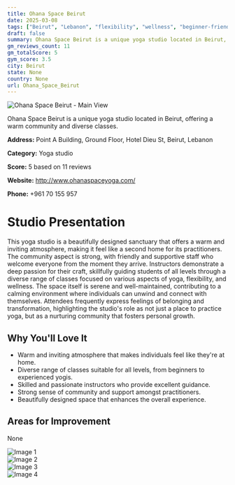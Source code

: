 ```yaml
---
title: Ohana Space Beirut
date: 2025-03-08
tags: ["Beirut", "Lebanon", "flexibility", "wellness", "beginner-friendly", "warm atmosphere", "community-oriented", "Beirut"]  
draft: false
summary: Ohana Space Beirut is a unique yoga studio located in Beirut, offering a warm community and diverse classes.
gm_reviews_count: 11
gm_totalScore: 5
gym_score: 3.5
city: Beirut
state: None
country: None
url: Ohana_Space_Beirut
---
```


<div className="aspect-[16/9] relative my-8">
  <img 
    src="https://lh5.googleusercontent.com/p/AF1QipNFPyWlyRKUT8W_Bf0QXE_eT7s2JVqIJC7kUv5A=w1920-h1080-k-no"
    alt="Ohana Space Beirut - Main View"
    className="object-cover absolute inset-0 w-full h-full rounded-lg"
  />
</div>

Ohana Space Beirut is a unique yoga studio located in Beirut, offering a warm community and diverse classes.

**Address:** Point A Building, Ground Floor, Hotel Dieu St, Beirut, Lebanon

**Category:** Yoga studio

**Score:** 5 based on 11 reviews

**Website:** http://www.ohanaspaceyoga.com/

**Phone:** +961 70 155 957

# Studio Presentation

This yoga studio is a beautifully designed sanctuary that offers a warm and inviting atmosphere, making it feel like a second home for its practitioners. The community aspect is strong, with friendly and supportive staff who welcome everyone from the moment they arrive. Instructors demonstrate a deep passion for their craft, skillfully guiding students of all levels through a diverse range of classes focused on various aspects of yoga, flexibility, and wellness. The space itself is serene and well-maintained, contributing to a calming environment where individuals can unwind and connect with themselves. Attendees frequently express feelings of belonging and transformation, highlighting the studio's role as not just a place to practice yoga, but as a nurturing community that fosters personal growth.

## Why You'll Love It

- Warm and inviting atmosphere that makes individuals feel like they're at home.
- Diverse range of classes suitable for all levels, from beginners to experienced yogis.
- Skilled and passionate instructors who provide excellent guidance.
- Strong sense of community and support amongst practitioners.
- Beautifully designed space that enhances the overall experience.

## Areas for Improvement

None

<div className="grid grid-cols-1 xl:grid-cols-2 gap-4 my-8">
<div className="aspect-[4/3] relative"><img src="https://lh5.googleusercontent.com/p/AF1QipPI2DGicyv2d0JgwCw2ChiwzTwuI0nAcBSZhnUb=w1920-h1080-k-no" alt="Image 1" className="object-cover absolute inset-0 w-full h-full rounded-lg" /></div>
<div className="aspect-[4/3] relative"><img src="https://lh5.googleusercontent.com/p/AF1QipMN4rsxbCezaesYU7PmTOzPgsiQ5FCQoSsAddDe=w1920-h1080-k-no" alt="Image 2" className="object-cover absolute inset-0 w-full h-full rounded-lg" /></div>
<div className="aspect-[4/3] relative"><img src="https://lh5.googleusercontent.com/p/AF1QipPtenEEhHGzbcJ_83RGmZSe4aOuKVC7M9alrAap=w1920-h1080-k-no" alt="Image 3" className="object-cover absolute inset-0 w-full h-full rounded-lg" /></div>
<div className="aspect-[4/3] relative"><img src="https://lh5.googleusercontent.com/p/AF1QipPGfNp2KZD5ViYnd2p132VtYJaxf3krVdqJgkTv=w1920-h1080-k-no" alt="Image 4" className="object-cover absolute inset-0 w-full h-full rounded-lg" /></div>
</div>